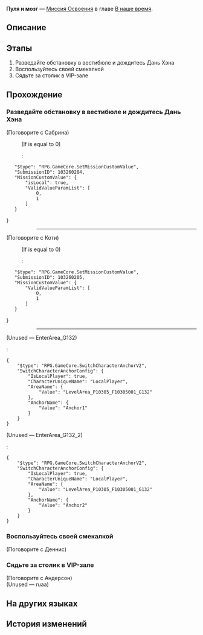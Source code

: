 {{Дополнить|Диалоги.}}
{{Миссия Инфобокс
|id              = 1032602
|Название        = 
|Изображение     = Миссия Освоения Пуля и мозг.png
|Тип             = Миссия Освоения
|События         = 
|Глава           = В наше время
|Условия         = Завершена [[Миссия Освоения]] ''[[Враг государства]]''
|Персонажи       = Бутхилл; Дань Хэн; Джино; Коти; Первопроходец; Сабрина
|СтартЛокация    = [[Пенакония]] — [[Отель «Грёзы» (реальность)]]
|Локации         = Отель «Грёзы» (реальность)
|Предыдущая      = Враг государства
|Следующая       = Единственный путь навстречу завтра
|Награды         = Опыт Освоения*500; Звёздный нефрит*60; Путеводитель путешественника*6; Очищенный эфир*4; Часокредиты*250; "Into the Yawning Chasm"*1 { text = Into the Yawning Chasm }; Кредиты*60 000
}}
'''Пуля и мозг''' — [[Миссия Освоения]] в главе [[В наше время]].

==Описание==
{{Описание|Бутхилл и Дань Хэн прибывают в вестибюль отеля. Попытка войти в сон не увенчалась успехом, поэтому они решают сначала осмотреться. Но на сердце у них неспокойно, а в воздухе витает тревога. По запасному плану Бутхилла они встречаются с осведомителем Чёрным Лебедем. Но на этот раз она пришла не одна, а с опасным человеком - эманатором Небытия Ахерон.}}

==Этапы==
# Разведайте обстановку в вестибюле и дождитесь Дань Хэна
# Воспользуйтесь своей смекалкой
# Сядьте за столик в VIP-зале

==Прохождение==
{{Дополнить}}


===Разведайте обстановку в вестибюле и дождитесь Дань Хэна===
{{Диалог Начало}}
:{{tx}}
{{Описание миссии|локация=Отель «Грёзы» (реальность)|В это время вы, - ковбой, слегка опоздавший на представление, - приносите нехорошие новости Дань Хэну и Пом-Пом, которые остались охранять Звёздный экспресс... Есть немалая вероятность того, что вошедшие в грёзы члены экипажа в опасности - по Миру грёз рыскает эманатор Небытия. Вам удаётся быстро убедить Дань Хэна отправиться с вами в Мир грёз на помощь, но при входе в вестибюль отеля вы сталкиваетесь с большим препятствием: из-за строгих правил отеля вы не имеете права на посещение Пенаконии.<br />Проницательный Дань Хэн замечает некоторые странности и предлагает в одиночку отправиться вперёд на разведку. Вы полностью согласны с его выводами и соглашаетесь разделиться... Теперь, когда у вас есть свободное время, ваше выработанное за долгие годы опасностей чутьё подсказывает, что и вам не помешает заняться сбором информации.}}

;(Поговорите с Сабрина)
:{{tx}}
:;(If {{F|MissionCV-1032602-undefined}} is equal to 0)
::<pre>{
	"$type": "RPG.GameCore.SetMissionCustomValue",
	"SubmissionID": 103260204,
	"MissionCustomValue": {
		"isLocal": true,
		"ValidValueParamList": [
			0,
			1
		]
	}
}</pre>
::----
<!--Unknown TalkSentence: 103265302-->
:<!--Unknown TalkSentence: 103265303-->

;(Поговорите с Коти)
:{{tx}}
:;(If {{F|MissionCV-1032602-undefined}} is equal to 0)
::<pre>{
	"$type": "RPG.GameCore.SetMissionCustomValue",
	"SubmissionID": 103260205,
	"MissionCustomValue": {
		"ValidValueParamList": [
			0,
			1
		]
	}
}</pre>
::----
<!--Unknown TalkSentence: 103265502-->

;(Unused &mdash; EnterArea_G132)
<!--Unknown TalkSentence: 103265003-->
:<pre>{
	"$type": "RPG.GameCore.SwitchCharacterAnchorV2",
	"SwitchCharacterAnchorConfig": {
		"IsLocalPlayer": true,
		"CharacterUniqueName": "LocalPlayer",
		"AreaName": {
			"Value": "LevelArea_P10305_F10305001_G132"
		},
		"AnchorName": {
			"Value": "Anchor1"
		}
	}
}</pre>

;(Unused &mdash; EnterArea_G132_2)
<!--Unknown TalkSentence: 103265003-->
:<pre>{
	"$type": "RPG.GameCore.SwitchCharacterAnchorV2",
	"SwitchCharacterAnchorConfig": {
		"IsLocalPlayer": true,
		"CharacterUniqueName": "LocalPlayer",
		"AreaName": {
			"Value": "LevelArea_P10305_F10305001_G132"
		},
		"AnchorName": {
			"Value": "Anchor2"
		}
	}
}</pre>
<!--Unknown TalkSentence: 103265002-->
:{{tx}}
{{Диалог Конец}}

===Воспользуйтесь своей смекалкой===
{{Описание миссии|локация=Отель «Грёзы» (реальность)|В это время вы, - ковбой, слегка опоздавший на представление, - приносите нехорошие новости Дань Хэну и Пом-Пом, которые остались охранять Звёздный экспресс... Есть немалая вероятность того, что вошедшие в грёзы члены экипажа в опасности - по Миру грёз рыскает эманатор Небытия. Вам удаётся быстро убедить Дань Хэна отправиться с вами в Мир грёз на помощь, но при входе в вестибюль отеля вы сталкиваетесь с большим препятствием: из-за строгих правил отеля вы не имеете права на посещение Пенаконии.<br />Вы с Дань Хэном быстро приходите к одному и тому же выводу: будь то грёзы или реальность, текущее состояние Пенаконии можно назвать как угодно, но только не нормальным. К счастью, у вас всегда есть для себя запасной план (хотя, он не всегда ведёт к лучшему результату)... Настало время воспользоваться вашей хвалёной смекалкой!}}
{{Диалог Начало}}

;(Поговорите с Деннис)
:{{tx}}
<!--Unknown TalkSentence: 103265004-->
<!--Unknown TalkSentence: 103265005-->
{{Диалог Конец}}

===Сядьте за столик в VIP-зале===
{{Описание миссии|локация=Отель «Грёзы» (реальность)|Вы воспользовались смекалкой, чтобы получить положенные вам права. Несчастный управляющий вестибюля чуть ли не рыдает после вашего небольшого устрашения, и организовывает для вас напитки в зоне отдыха особых постояльцев... Может показаться, что вам была предложена недостаточная эмоциональная компенсация, вы знаете, что это лишь первая фаза запасного плана... Что теперь? Будем надеяться, что дальше события будут развиваться более благополучно.}}
{{Диалог Начало}}

;(Поговорите с Андерсон)
:{{tx}}
:{{tx}}
;(Unused &mdash; ruaa)
<!--Unknown TalkSentence: 103265006-->
:{{tx}}
:{{tx}}
:{{tx}}
:{{tx}}
{{Диалог Конец}}

==На других языках==
{{На других языках
|en   = Bullet & Brain
|zhs  = 神枪手与智多星
|zht  = 神槍手與智多星
|ja   = ブレットとブレイン
|ko   = 내일을 향해 쏴라
|es   = Balas y sabiduría
|fr   = Pistolero et cortex
|ru   = Пуля и мозг
|th   = นักแม่นปืนและไหวพริบ
|vi   = Viên Đạn Và Bộ Não
|de   = Meisterschütze und Superhirn
|id   = Penembak Jitu dan Bintang Cerdas
|pt   = Bala e Cérebro
}}

==История изменений==
{{История изменений|2.7}}
